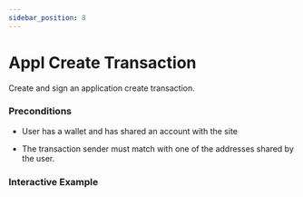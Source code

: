 ```yaml
---
sidebar_position: 8
---
```



# Appl Create Transaction

Create and sign an application create transaction.

### Preconditions

* User has a wallet and has shared an account with the site

* The transaction sender must match with one of the addresses shared by the user.

### Interactive Example
<ApplCreateTransaction />
